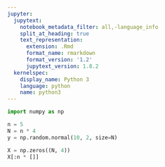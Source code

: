 ```yaml
---
jupyter:
  jupytext:
    notebook_metadata_filter: all,-language_info
    split_at_heading: true
    text_representation:
      extension: .Rmd
      format_name: rmarkdown
      format_version: '1.2'
      jupytext_version: 1.8.2
  kernelspec:
    display_name: Python 3
    language: python
    name: python3
---
```


```python
import numpy as np
```

```python
n = 5
N = n * 4
y = np.random.normal(10, 2, size=N)
```

```python
X = np.zeros((N, 4))
X[:n * []]
```

